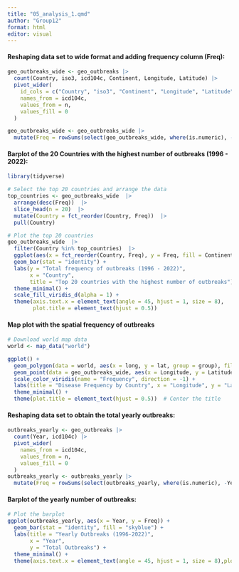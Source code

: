 ```yaml
---
title: "05_analysis_1.qmd"
author: "Group12"
format: html
editor: visual
---
```


#### Reshaping data set to wide format and adding frequency column (Freq):

```r
geo_outbreaks_wide <- geo_outbreaks |>
  count(Country, iso3, icd104c, Continent, Longitude, Latitude) |>
  pivot_wider(
    id_cols = c("Country", "iso3", "Continent", "Longitude", "Latitude"),
    names_from = icd104c,
    values_from = n,
    values_fill = 0
  )

geo_outbreaks_wide <- geo_outbreaks_wide |>
  mutate(Freq = rowSums(select(geo_outbreaks_wide, where(is.numeric), -Latitude, -Longitude)))

```

#### Barplot of the 20 Countries with the highest number of outbreaks (1996 - 2022):

```r
library(tidyverse)

# Select the top 20 countries and arrange the data
top_countries <- geo_outbreaks_wide  |> 
  arrange(desc(Freq))  |> 
  slice_head(n = 20)  |> 
  mutate(Country = fct_reorder(Country, Freq))  |> 
  pull(Country)

# Plot the top 20 countries
geo_outbreaks_wide  |> 
  filter(Country %in% top_countries)  |> 
  ggplot(aes(x = fct_reorder(Country, Freq), y = Freq, fill = Continent)) +
  geom_bar(stat = "identity") +
  labs(y = "Total frequency of outbreaks (1996 - 2022)",
       x = "Country",
       title = "Top 20 countries with the highest number of outbreaks") +
  theme_minimal() +
  scale_fill_viridis_d(alpha = 1) +
  theme(axis.text.x = element_text(angle = 45, hjust = 1, size = 8),
        plot.title = element_text(hjust = 0.5))
```

#### Map plot with the spatial frequency of outbreaks

```r
# Download world map data
world <- map_data("world")

ggplot() +
  geom_polygon(data = world, aes(x = long, y = lat, group = group), fill = "white", color = "black") +
  geom_point(data = geo_outbreaks_wide, aes(x = Longitude, y = Latitude, color = Freq), size = 3) +
  scale_color_viridis(name = "Frequency", direction = -1) +
  labs(title = "Disease Frequency by Country", x = "Longitude", y = "Latitude") +
  theme_minimal() +
  theme(plot.title = element_text(hjust = 0.5))  # Center the title

```

#### Reshaping data set to obtain the total yearly outbreaks:

```r
outbreaks_yearly <- geo_outbreaks |> 
  count(Year, icd104c) |> 
  pivot_wider(
    names_from = icd104c,
    values_from = n,
    values_fill = 0
  ) 
outbreaks_yearly <- outbreaks_yearly |>
  mutate(Freq = rowSums(select(outbreaks_yearly, where(is.numeric), -Year)))
```

#### Barplot of the yearly number of outbreaks:

```r
# Plot the barplot
ggplot(outbreaks_yearly, aes(x = Year, y = Freq)) +
  geom_bar(stat = "identity", fill = "skyblue") +
  labs(title = "Yearly Outbreaks (1996-2022)",
       x = "Year",
       y = "Total Outbreaks") +
  theme_minimal() +
  theme(axis.text.x = element_text(angle = 45, hjust = 1, size = 8),plot.title = element_text(hjust = 0.5))
```

#### 
